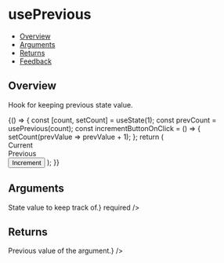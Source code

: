 
<Meta title="Hooks/usePrevious" />

# usePrevious

- [Overview](#overview)
- [Arguments](#arguments)
- [Returns](#returns)
- [Feedback](#feedback)

## Overview

Hook for keeping previous state value.

<Canvas>
  <Story name="Overview">
    {() => {
      const [count, setCount] = useState(1);
      const prevCount = usePrevious(count);
      const incrementButtonOnClick = () => {
        setCount(prevValue => prevValue + 1);
      };
      return (
        <Flex direction={Flex.directions.COLUMN}>
          <Flex className={styles.counterContainer} direction={Flex.directions.COLUMN}>
            <div className={styles.counterLabel}>Current</div>
            <Counter count={count} />
          </Flex>
          <Flex className={styles.counterContainer} direction={Flex.directions.COLUMN}>
            <div className={styles.counterLabel}>Previous</div>
            <Counter count={prevCount} />
          </Flex>
          <Button onClick={incrementButtonOnClick}>Increment</Button>
        </Flex>
      );
    }}
  </Story>
</Canvas>

## Arguments

<FunctionArguments>
  <FunctionArgument name="value" type="any" description={<>State value to keep track of.</>} required />
</FunctionArguments>

## Returns

<FunctionArguments>
  <FunctionArgument name="value" type="any" description={<>Previous value of the argument.</>} />
</FunctionArguments>
